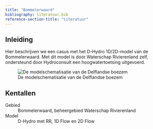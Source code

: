 ```yaml
---
title: "Bommelerwaard"
bibliography: literatuur.bib
reference-section-title: "Literatuur"
---
```


## Inleiding
Hier beschrijven we een casus met het D-Hydro 1D/2D-model van de Bommelerwaard. Met dit model is door Waterschap Rivierenland zelf, ondersteund door Hydroconsult een hoogwatertoetsing uitgevoerd.

![De modelschematisatie van de Delflandse boezem](img/delfland_model.png "Delfland")

## Kentallen

Gebied
:   Bommelerwaard, beheergebied Waterschap Rivierenland

Model
:   D-Hydro met RR, 1D Flow en 2D Flow








